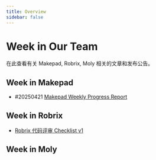 ```yaml
---
title: Overview
sidebar: false
---
```


# Week in Our Team

在此查看有关 Makepad, Robrix, Moly 相关的文章和发布公告。

## Week in Makepad

- #20250421 [Makepad Weekly Progress Report](/zh/weekly/makepad/20250421)

## Week in Robrix

- [Robrix 代码评审 Checklist v1](/weekly/robrix/code-review-checklist)


## Week in Moly